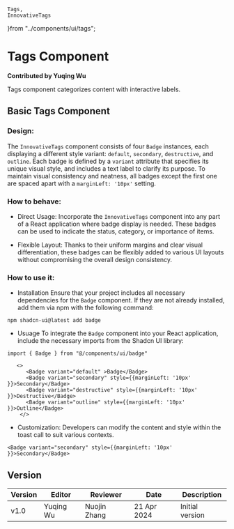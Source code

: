     Tags,
    InnovativeTags
}from "../components/ui/tags";

# Tags Component

**Contributed by Yuqing Wu**

Tags component categorizes content with interactive labels.

## Basic Tags Component
### Design:
The `InnovativeTags` component consists of four `Badge` instances, each displaying a different style variant: `default`, `secondary`, `destructive`, and `outline`. Each badge is defined by a `variant` attribute that specifies its unique visual style, and includes a text label to clarify its purpose. To maintain visual consistency and neatness, all badges except the first one are spaced apart with a `marginLeft: '10px'` setting.

### How to behave: 
- Direct Usage:
Incorporate the `InnovativeTags` component into any part of a React application where badge display is needed. These badges can be used to indicate the status, category, or importance of items.

- Flexible Layout:
Thanks to their uniform margins and clear visual differentiation, these badges can be flexibly added to various UI layouts without compromising the overall design consistency.

### How to use it: 
- Installation 
Ensure that your project includes all necessary dependencies for the `Badge` component. If they are not already installed, add them via npm with the following command: 
``` 
npm shadcn-ui@latest add badge
```
- Usuage
To integrate the `Badge` component into your React application, include the necessary imports from the Shadcn UI library:
```
import { Badge } from "@/components/ui/badge"
```
```
   <>
      <Badge variant="default" >Badge</Badge>
      <Badge variant="secondary" style={{marginLeft: '10px' }}>Secondary</Badge>
      <Badge variant="destructive" style={{marginLeft: '10px' }}>Destructive</Badge>
      <Badge variant="outline" style={{marginLeft: '10px' }}>Outline</Badge>
    </>
```
- Customization:
Developers can modify the content and style within the toast call to suit various contexts. 
```
<Badge variant="secondary" style={{marginLeft: '10px' }}>Secondary</Badge>
```

<InnovativeTags />


## Version
| Version | Editor | Reviewer | Date | Description |
| ---- | ---- | ---- | ---- | ---- |
| v1.0 | Yuqing Wu | Nuojin Zhang | 21 Apr 2024 | Initial version |
